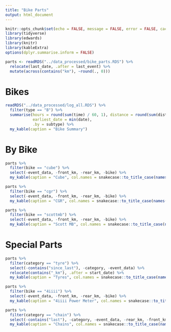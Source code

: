 ```yaml
---
title: "Bike Parts"
output: html_document
---
```


```r
knitr::opts_chunk$set(echo = FALSE, message = FALSE, error = FALSE, cache = FALSE)
library(tidyverse)
library(edwards)
library(knitr)
library(kableExtra)
options(dplyr.summarise.inform = FALSE)
```

```r
parts <- readRDS("../data_processed/bike_parts.RDS") %>% 
  relocate(last_date, .after = last_event) %>% 
  mutate(across(contains("km"), ~round(., 0)))
```

# Bikes 

```r
readRDS("../data_processed/log_all.RDS") %>%
  filter(type == "B") %>% 
  summarise(hours = round(sum(time) / 60, 1), distance = round(sum(distance), 0),
            earliest_date = min(date),
            .by = subtype) %>% 
  my_kable(caption = "Bike Summary")
```

# By Bike

```r
parts %>%
  filter(bike == "cube") %>%
  select(-event_data, -front_km, -rear_km, -bike) %>%
  my_kable(caption = "Cube", col.names = snakecase::to_title_case(names(.)))
```

```r
parts %>%
  filter(bike == "cgr") %>%
  select(-event_data, -front_km, -rear_km, -bike) %>% 
  my_kable(caption = "CGR", col.names = snakecase::to_title_case(names(.)))
```

```r
parts %>%
  filter(bike == "scottmb") %>%
  select(-event_data, -front_km, -rear_km, -bike) %>% 
  my_kable(caption = "Scott MB", col.names = snakecase::to_title_case(names(.)))
```

# Special Parts

```r
parts %>% 
  filter(category == "tyre") %>% 
  select(-contains("since_last"), -category, -event_data) %>% 
  relocate(contains("_km"), .after = start_date) %>% 
  my_kable(caption = "Tyres", col.names = snakecase::to_title_case(names(.)))
```

```r
parts %>%
  filter(bike == "4iiii") %>%
  select(-event_data, -front_km, -rear_km, -bike) %>% 
  my_kable(caption = "4iiii Power Meter", col.names = snakecase::to_title_case(names(.)))
```

```r
parts %>% 
  filter(category == "chain") %>% 
  select(-contains("last"), -category, -event_data, -rear_km, -front_km) %>% 
  my_kable(caption = "Chains", col.names = snakecase::to_title_case(names(.)))
```
